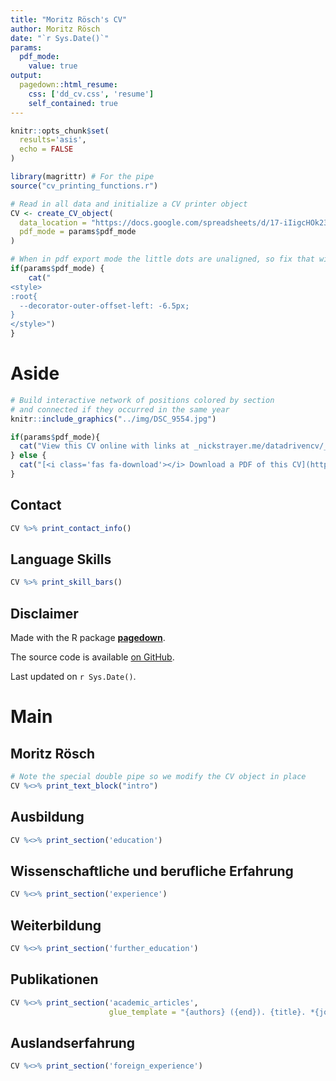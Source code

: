 ```yaml
---
title: "Moritz Rösch's CV"
author: Moritz Rösch
date: "`r Sys.Date()`"
params:
  pdf_mode:
    value: true
output:
  pagedown::html_resume:
    css: ['dd_cv.css', 'resume']
    self_contained: true
---
```


```r
knitr::opts_chunk$set(
  results='asis', 
  echo = FALSE
)

library(magrittr) # For the pipe
source("cv_printing_functions.r")

# Read in all data and initialize a CV printer object
CV <- create_CV_object(
  data_location = "https://docs.google.com/spreadsheets/d/17-iIigcHOk23r3Ki566MthMHw0o5GXdRyXkeIrvjbz0/edit#gid=917338460",  
  pdf_mode = params$pdf_mode
)

```


```r
# When in pdf export mode the little dots are unaligned, so fix that with some conditional CSS.
if(params$pdf_mode) {
    cat("
<style>
:root{
  --decorator-outer-offset-left: -6.5px;
}
</style>")
}
```


Aside
================================================================================

```r
# Build interactive network of positions colored by section
# and connected if they occurred in the same year
knitr::include_graphics("../img/DSC_9554.jpg")
```


```r
if(params$pdf_mode){
  cat("View this CV online with links at _nickstrayer.me/datadrivencv/_")
} else {
  cat("[<i class='fas fa-download'></i> Download a PDF of this CV](https://github.com/moritzroesch/automated-cv/CV_de/roesch_cv_de.pdf)")
}
```

Contact {#contact}
--------------------------------------------------------------------------------

```r
CV %>% print_contact_info()
```



Language Skills {#skills}
--------------------------------------------------------------------------------

```r
CV %>% print_skill_bars()
```



Disclaimer {#disclaimer}
--------------------------------------------------------------------------------

Made with the R package [**pagedown**](https://github.com/rstudio/pagedown). 

The source code is available [on GitHub](https://github.com/moritzroesch/automated-cv).

Last updated on `r Sys.Date()`.



Main
================================================================================

Moritz Rösch {#title}
--------------------------------------------------------------------------------

```r
# Note the special double pipe so we modify the CV object in place
CV %<>% print_text_block("intro") 
```



Ausbildung {data-icon=graduation-cap data-concise=true}
--------------------------------------------------------------------------------

```r
CV %<>% print_section('education')
```



Wissenschaftliche und berufliche Erfahrung {data-icon=laptop}
--------------------------------------------------------------------------------

```r
CV %<>% print_section('experience')
```



<!--Industry Experience {data-icon=suitcase}-->
<!--------------------------------------------------------------------------------->
<!---->
<!--::: aside-->
<!--```{r}-->
<!--CV %<>% print_text_block('industy_experience_aside')-->
<!--```-->
<!--:::-->
<!---->
<!--```{r}-->
<!--CV %<>% print_section('industry_positions')-->
<!--```-->
<!---->
<!--<!-- These breaks just force a new page so section doesnt get cut off -->
<!--<br>-->
<!--<br>-->
<!--<br>-->

<!--Teaching Experience {data-icon=chalkboard-teacher}
<!--------->
<!--
<!--::: a-->
<!--```{r-->
<!--CV %<-->
<!--```
<!--:::
<!--
<!--```{r-->
<!--CV %<-->
<!--```
<!--
<!--
<!--
<!--Selec-->
<!--------->
<!--
<!--::: a-->
<!--```{r-->
<!--CV %<-->
<!--```
<!--:::
<!--
<!--```{r-->
<!--CV %<-->
<!--```
<!--
<!--
<!--
<!--Selec-->
<!--------->
<!--
<!--```{r-->
<!--CV %<-->
<!--```-->
<!---->
<!---->
<!--<br>-->
<!--<br>-->


<!--Selected Press (By)  {data-icon=newspaper}-->
<!------------------------------------------------------------------------------------>
<!---->
<!--```{r}-->
<!--CV %<>% print_section('by_me_press')-->
<!--```-->

Weiterbildung {data-icon=}
--------------------------------------------------------------------------------

```r
CV %<>% print_section('further_education')
```


Publikationen {data-icon=book}
--------------------------------------------------------------------------------

```r
CV %<>% print_section('academic_articles',
                      glue_template = "{authors} ({end}). {title}. *{journal}*. {doi} \n\n\n")
```


Auslandserfahrung {data-icon=globe}
--------------------------------------------------------------------------------

```r
CV %<>% print_section('foreign_experience')
```



<!--```{r}-->
<!--CV %<>% print_links()-->
<!--```-->

